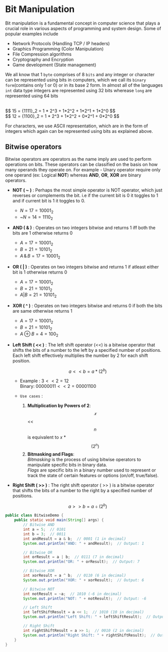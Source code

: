 # Bit Manipulation

Bit manipulation is a fundamental concept in computer science that plays a crucial role in various aspects of programming and system design. Some of popular examples include

- Network Protocols (Handling TCP / IP headers)
- Graphics Programming (Color Manipulation)
- File Compression algorithms
- Cryptography and Encryption
- Game development (State management)

We all know that $1$ `byte` comprises of $8$ `bits` and any integer or character can be represented using bits in computers, which we call its `binary form`(contains only $1$ or $0$) or in its base $2$ form.
In almost all of the languages `int` data type integers are represented using 32 bits wherease `long` are represented using 64 bits

<br />
$$ 15 = {1111}_2 = 1 * 2^3 + 1*2^2 + 1*2^1 + 1*2^0 $$ <br />
$$ 12 = {1100}_2 = 1 * 2^3 + 1*2^2 + 0*2^1 + 0*2^0 $$

For characters, we use ASCII representation, which are in the form of integers which again can be represented using bits as explained above.

## Bitwise operators

Bitwise operators are operators as the name imply are used to perform operations on bits. These operators can be classified on the basis on how many operands they operate on.
For example - Unary operator require only one operand (ex: Logical **NOT**) whereas **AND**, **OR**, **XOR** are binary operators.

- **NOT ( ~ )** : Perhaps the most simple operator is NOT operator, which just reverses or complements the bit. i.e if the current bit is $0$ it toggles to $1$ and if current bit is $1$ it toggles to $0$.
  - $N = 17 = 10001_2$
  - ~$N = 14 = 1110_2$
- **AND ( & )** : Operates on two integers bitwise and returns $1$ iff both the bits are $1$ otherwise returns $0$
  - $A = 17 = 10001_2$
  - $B = 21 = 10101_2$
  - $A \, \& \, B = 17 = 10001_2$
- **OR ( | )** : Operates on two integers bitwise and returns $1$ if atleast either bit is $1$ otherwise returns $0$
  - $A = 17 = 10001_2$
  - $B = 21 = 10101_2$
  - $A | B = 21 = 10101_2$
- **XOR ( ^ )** : Operates on two integers bitwise and returns $0$ if both the bits are same otherwise returns $1$
  - $A = 17 = 10001_2$
  - $B = 21 = 10101_2$
  - $A \oplus B = 4 = 100_2$
- **Left Shift ( &lt;&lt; )** : The left shift operator (&lt;&lt;) is a bitwise operator that shifts the bits of a number to the left by a specified number of positions. Each left shift effectively multiplies the number by $2$ for each shift position.

  $$
      a << b = a * (2 ^ b)
  $$

  - Example : $3 << 2 = 12$ <br />
    Binary: $00000011 << 2 = 00001100$
  - `Use cases` :

    1. **Multiplication by Powers of 2**: <br />
       $$𝑥$$ &lt;&lt; $$n$$ is equivalent to 𝑥 \* $$(2 ^ n)$$
    2. **Bitmasking and Flags**: <br />
       _Bitmasking_ is the process of using bitwise operators to manipulate specific bits in binary data. <br />
       _Flags_ are specific bits in a binary number used to represent or track the state of certain features or options (on/off, true/false).

- **Right Shift ( &gt;&gt; )** : The right shift operator ( &gt;&gt; ) is a bitwise operator that shifts the bits of a number to the right by a specified number of positions.

  $$
      a >> b = a \div (2 ^ b)
  $$

```java filename="demo.java" {3, 9, 13, 17, 21, 25} copy
public class BitwiseDemo {
    public static void main(String[] args) {
        // Bitwise AND
        int a = 5;  // 0101
        int b = 3;  // 0011
        int andResult = a & b;  // 0001 (1 in decimal)
        System.out.println("AND: " + andResult);  // Output: 1

        // Bitwise OR
        int orResult = a | b;  // 0111 (7 in decimal)
        System.out.println("OR: " + orResult);  // Output: 7

        // Bitwise XOR
        int xorResult = a ^ b;  // 0110 (6 in decimal)
        System.out.println("XOR: " + xorResult);  // Output: 6

        // Bitwise NOT
        int notResult = ~a;  // 1010 (-6 in decimal)
        System.out.println("NOT: " + notResult);  // Output: -6

        // Left Shift
        int leftShiftResult = a << 1;  // 1010 (10 in decimal)
        System.out.println("Left Shift: " + leftShiftResult);  // Output: 10

        // Right Shift
        int rightShiftResult = a >> 1;  // 0010 (2 in decimal)
        System.out.println("Right Shift: " + rightShiftResult);  // Output: 2
    }
}
```

